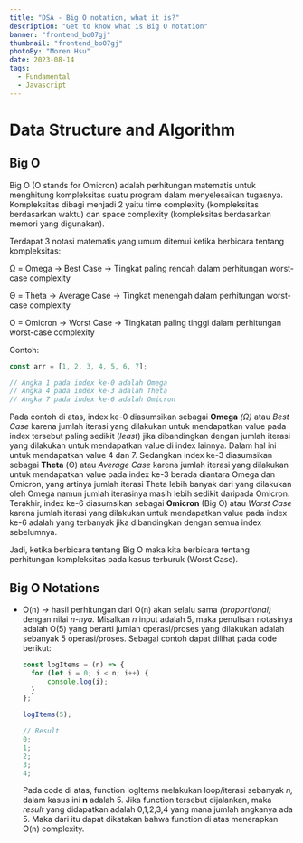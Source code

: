 ```yaml
---
title: "DSA - Big O notation, what it is?"
description: "Get to know what is Big O notation"
banner: "frontend_bo07gj"
thumbnail: "frontend_bo07gj"
photoBy: "Moren Hsu"
date: 2023-08-14
tags:
  - Fundamental
  - Javascript
---
```


# Data Structure and Algorithm

## Big O

Big O (O stands for Omicron) adalah perhitungan matematis untuk menghitung kompleksitas suatu program dalam menyelesaikan tugasnya. Kompleksitas dibagi menjadi 2 yaitu time complexity (kompleksitas berdasarkan waktu) dan space complexity (kompleksitas berdasarkan memori yang digunakan).

Terdapat 3 notasi matematis yang umum ditemui ketika berbicara tentang kompleksitas:

Ω = Omega → Best Case → Tingkat paling rendah dalam perhitungan worst-case complexity

Θ = Theta → Average Case → Tingkat menengah dalam perhitungan worst-case complexity

O = Omicron → Worst Case → Tingkatan paling tinggi dalam perhitungan worst-case complexity

Contoh:

```jsx
const arr = [1, 2, 3, 4, 5, 6, 7];

// Angka 1 pada index ke-0 adalah Omega
// Angka 4 pada index ke-3 adalah Theta
// Angka 7 pada index ke-6 adalah Omicron
```

Pada contoh di atas, index ke-0 diasumsikan sebagai **Omega** _(Ω)_ atau _Best Case_ karena jumlah iterasi yang dilakukan untuk mendapatkan value pada index tersebut paling sedikit (_least_) jika dibandingkan dengan jumlah iterasi yang dilakukan untuk mendapatkan value di index lainnya. Dalam hal ini untuk mendapatkan value 4 dan 7. Sedangkan index ke-3 diasumsikan sebagai **Theta** (Θ) atau _Average Case_ karena jumlah iterasi yang dilakukan untuk mendapatkan value pada index ke-3 berada diantara Omega dan Omicron, yang artinya jumlah iterasi Theta lebih banyak dari yang dilakukan oleh Omega namun jumlah iterasinya masih lebih sedikit daripada Omicron. Terakhir, index ke-6 diasumsikan sebagai **Omicron** (Big O) atau _Worst Case_ karena jumlah iterasi yang dilakukan untuk mendapatkan value pada index ke-6 adalah yang terbanyak jika dibandingkan dengan semua index sebelumnya.

Jadi, ketika berbicara tentang Big O maka kita berbicara tentang perhitungan kompleksitas pada kasus terburuk (Worst Case).

## Big O Notations

- O(n) → hasil perhitungan dari O(n) akan selalu sama _(proportional)_ dengan nilai *n-*nya*.*
  Misalkan _n_ input adalah 5, maka penulisan notasinya adalah O(5) yang berarti jumlah operasi/proses yang dilakukan adalah sebanyak 5 operasi/proses. Sebagai contoh dapat dilihat pada code berikut:

  ```jsx
  const logItems = (n) => {
  	for (let i = 0; i < n; i++) {
  		console.log(i);
  	}
  };

  logItems(5);

  // Result
  0;
  1;
  2;
  3;
  4;
  ```

  Pada code di atas, function logItems melakukan loop/iterasi sebanyak _n,_ dalam kasus ini **n** adalah 5. Jika function tersebut dijalankan, maka _result_ yang didapatkan adalah 0,1,2,3,4 yang mana jumlah angkanya ada 5. Maka dari itu dapat dikatakan bahwa function di atas menerapkan O(n) complexity.
